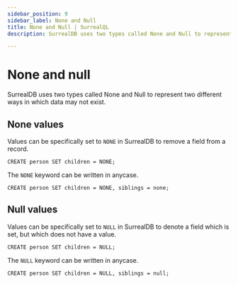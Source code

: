 ```yaml
---
sidebar_position: 9
sidebar_label: None and Null
title: None and Null | SurrealQL
description: SurrealDB uses two types called None and Null to represent two different ways in which data may not exist.

---
```


# None and null

SurrealDB uses two types called None and Null to represent two different ways in which data may not exist.

## None values
Values can be specifically set to `NONE` in SurrealDB to remove a field from a record.

```surql
CREATE person SET children = NONE;
```
The `NONE` keyword can be written in anycase.

```surql 
CREATE person SET children = NONE, siblings = none;
```

## Null values
Values can be specifically set to `NULL` in SurrealDB to denote a field which is set, but which does not have a value.

```surql
CREATE person SET children = NULL;
```
The `NULL` keyword can be written in anycase.

```surql
CREATE person SET children = NULL, siblings = null;
```


